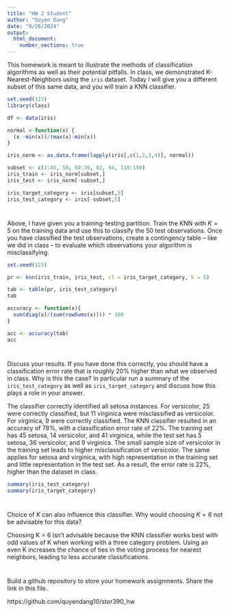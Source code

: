 ```yaml
---
title: "HW 2 Student"
author: "Quyen Dang"
date: "9/26/2024"
output: 
  html_document:
    number_sections: true
---
```


This homework is meant to illustrate the methods of classification algorithms as well as their potential pitfalls.  In class, we demonstrated K-Nearest-Neighbors using the `iris` dataset.  Today I will give you a different subset of this same data, and you will train a KNN classifier.  

```r
set.seed(123)
library(class)

df <- data(iris) 

normal <-function(x) {
  (x -min(x))/(max(x)-min(x))   
}

iris_norm <- as.data.frame(lapply(iris[,c(1,2,3,4)], normal))

subset <- c(1:45, 58, 60:70, 82, 94, 110:150)
iris_train <- iris_norm[subset,] 
iris_test <- iris_norm[-subset,] 

iris_target_category <- iris[subset,5]
iris_test_category <- iris[-subset,5]


```

#
Above, I have given you a training-testing partition.  Train the KNN with $K = 5$ on the training data and use this to classify the 50 test observations.  Once you have classified the test observations, create a contingency table -- like we did in class -- to evaluate which observations your algorithm is misclassifying.   

```r
set.seed(123)

pr <- knn(iris_train, iris_test, cl = iris_target_category, k = 5)

tab <- table(pr, iris_test_category)
tab

accuracy <- function(x){
  sum(diag(x)/(sum(rowSums(x)))) * 100
}

acc <- accuracy(tab)
acc
```

#

Discuss your results.  If you have done this correctly, you should have a classification error rate that is roughly 20% higher than what we observed in class.  Why is this the case? In particular run a summary of the `iris_test_category` as well as `iris_target_category` and discuss how this plays a role in your answer.  

The classifier correctly identified all setosa instances. For versicolor, 25 were correctly classified, but 11 virginica were misclassified as versicolor. For virginica, 9 were correctly classified. The KNN classifier resulted in an accuracy of 78%, with a classification error rate of 22%. The training set has 45 setosa, 14 versicolor, and 41 virginica, while the test set has 5 setosa, 36 versicolor, and 9 virginica. The small sample size of versicolor in the training set leads to higher misclassification of versicolor. The same applies for setosa and virginica, with high representation in the training set and little representation in the test set. As a result, the error rate is 22%, higher than the dataset in class.

```r
summary(iris_test_category)
summary(iris_target_category)
```

#

Choice of $K$ can also influence this classifier.  Why would choosing $K = 6$ not be advisable for this data? 

Choosing K = 6 isn't advisable because the KNN classifier works best with odd values of K when working with a three category problem. Using an even K increases the chance of ties in the voting process for nearest neighbors, leading to less accurate classifications.

#

Build a github repository to store your homework assignments.  Share the link in this file.  

https://github.com/quyendang10/stor390_hw
